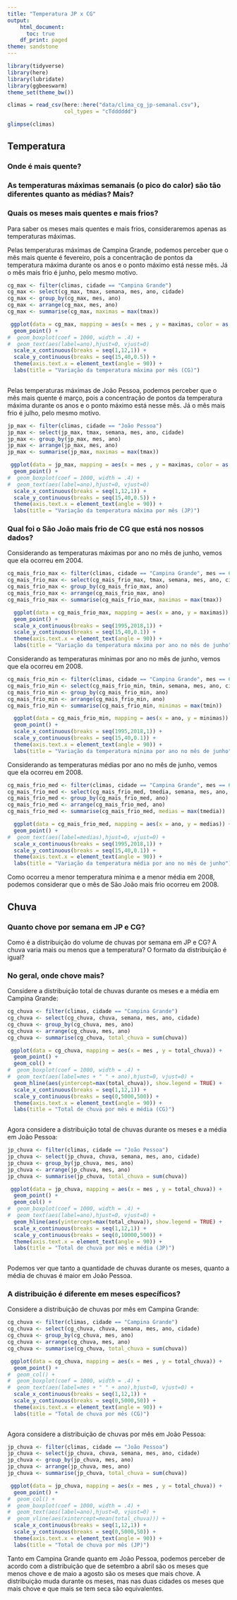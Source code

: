 ```yaml
---
title: "Temperatura JP x CG"
output:
    html_document:
      toc: true
    df_print: paged
theme: sandstone
---
```


```r
library(tidyverse)
library(here)
library(lubridate)
library(ggbeeswarm)
theme_set(theme_bw())
```

```r
climas = read_csv(here::here("data/clima_cg_jp-semanal.csv"), 
                  col_types = "cTdddddd")

glimpse(climas)
```

## Temperatura

### Onde é mais quente?


### As temperaturas máximas semanais (o pico do calor) são tão diferentes quanto as médias? Mais?  


### Quais os meses mais quentes e mais frios?

Para saber os meses mais quentes e mais frios, consideraremos apenas as temperaturas máximas.

Pelas temperaturas máximas de Campina Grande, podemos perceber que o mês mais quente é fevereiro, pois a concentração de pontos da temperatura máxima durante os anos e o ponto máximo está nesse mês. Já o mês mais frio é junho, pelo mesmo motivo.

```r

cg_max <- filter(climas, cidade == "Campina Grande")
cg_max <- select(cg_max, tmax, semana, mes, ano, cidade)
cg_max <- group_by(cg_max, mes, ano)
cg_max <- arrange(cg_max, mes, ano)
cg_max <- summarise(cg_max, maximas = max(tmax))

 ggplot(data = cg_max, mapping = aes(x = mes , y = maximas, color = as.factor(ano) )) + 
  geom_point() +
#  geom_boxplot(coef = 1000, width = .4) +
#  geom_text(aes(label=ano),hjust=0, vjust=0)
  scale_x_continuous(breaks = seq(1,12,1)) +
  scale_y_continuous(breaks = seq(15,40,0.5)) +
  theme(axis.text.x = element_text(angle = 90)) +
  labs(title = "Variação da temperatura máxima por mês (CG)")
  
```

Pelas temperaturas máximas de João Pessoa, podemos perceber que o mês mais quente é março, pois a concentração de pontos da temperatura máxima durante os anos e o ponto máximo está nesse mês. Já o mês mais frio é julho, pelo mesmo motivo.


```r
jp_max <- filter(climas, cidade == "João Pessoa")
jp_max <- select(jp_max, tmax, semana, mes, ano, cidade)
jp_max <- group_by(jp_max, mes, ano)
jp_max <- arrange(jp_max, mes, ano)
jp_max <- summarise(jp_max, maximas = max(tmax))

 ggplot(data = jp_max, mapping = aes(x = mes , y = maximas, color = as.factor(ano) )) + 
  geom_point() +
#  geom_boxplot(coef = 1000, width = .4) +
#  geom_text(aes(label=ano),hjust=0, vjust=0)
  scale_x_continuous(breaks = seq(1,12,1)) +
  scale_y_continuous(breaks = seq(15,40,0.5)) +
  theme(axis.text.x = element_text(angle = 90)) +
  labs(title = "Variação da temperatura máxima por mês (JP)")

```
 
### Qual foi o São João mais frio de CG que está nos nossos dados?



Considerando as temperaturas máximas por ano no mês de junho, vemos que ela ocorreu em 2004.


```r

cg_mais_frio_max <- filter(climas, cidade == "Campina Grande", mes == 6)
cg_mais_frio_max <- select(cg_mais_frio_max, tmax, semana, mes, ano, cidade)
cg_mais_frio_max <- group_by(cg_mais_frio_max, ano)
cg_mais_frio_max <- arrange(cg_mais_frio_max, ano)
cg_mais_frio_max <- summarise(cg_mais_frio_max, maximas = max(tmax))

  ggplot(data = cg_mais_frio_max, mapping = aes(x = ano, y = maximas)) + 
  geom_point() +
  scale_x_continuous(breaks = seq(1995,2018,1)) +
  scale_y_continuous(breaks = seq(15,40,0.1)) +
  theme(axis.text.x = element_text(angle = 90)) +
  labs(title = "Variação da temperatura máxima por ano no mês de junho") 

```


Considerando as temperaturas mínimas por ano no mês de junho, vemos que ela ocorreu em 2008.



```r

cg_mais_frio_min <- filter(climas, cidade == "Campina Grande", mes == 6)
cg_mais_frio_min <- select(cg_mais_frio_min, tmin, semana, mes, ano, cidade)
cg_mais_frio_min <- group_by(cg_mais_frio_min, ano)
cg_mais_frio_min <- arrange(cg_mais_frio_min, ano)
cg_mais_frio_min <- summarise(cg_mais_frio_min, minimas = max(tmin))

  ggplot(data = cg_mais_frio_min, mapping = aes(x = ano, y = minimas)) + 
  geom_point() +
  scale_x_continuous(breaks = seq(1995,2018,1)) +
  scale_y_continuous(breaks = seq(15,40,0.1)) +
  theme(axis.text.x = element_text(angle = 90)) +
  labs(title = "Variação da temperatura mínima por ano no mês de junho") 

```


Considerando as temperaturas médias por ano no mês de junho, vemos que ela ocorreu em 2008.


```r

cg_mais_frio_med <- filter(climas, cidade == "Campina Grande", mes == 6)
cg_mais_frio_med <- select(cg_mais_frio_med, tmedia, semana, mes, ano, cidade)
cg_mais_frio_med <- group_by(cg_mais_frio_med, ano)
cg_mais_frio_med <- arrange(cg_mais_frio_med, ano)
cg_mais_frio_med <- summarise(cg_mais_frio_med, medias = max(tmedia))

  ggplot(data = cg_mais_frio_med, mapping = aes(x = ano, y = medias)) + 
  geom_point() +
#  geom_text(aes(label=medias),hjust=0, vjust=0) + 
  scale_x_continuous(breaks = seq(1995,2018,1)) +
  scale_y_continuous(breaks = seq(15,40,0.1)) +
  theme(axis.text.x = element_text(angle = 90)) +
  labs(title = "Variação da temperatura média por ano no mês de junho") 

```

Como ocorreu a menor temperatura mínima e a menor média em 2008, podemos considerar que o mês de São João mais frio ocorreu em 2008.


## Chuva

### Quanto chove por semana em JP e CG?

Como é a distribuição do volume de chuvas por semana em JP e CG? A chuva varia mais ou menos que a temperatura? O formato da distribuição é igual? 

### No geral, onde chove mais?

Considere a distribuição total de chuvas durante os meses e a média em Campina Grande: 

```r

cg_chuva <- filter(climas, cidade == "Campina Grande")
cg_chuva <- select(cg_chuva, chuva, semana, mes, ano, cidade)
cg_chuva <- group_by(cg_chuva, mes, ano)
cg_chuva <- arrange(cg_chuva, mes, ano)
cg_chuva <- summarise(cg_chuva, total_chuva = sum(chuva))

 ggplot(data = cg_chuva, mapping = aes(x = mes , y = total_chuva)) + 
  geom_point() +
  geom_col() +
#  geom_boxplot(coef = 1000, width = .4) +
#  geom_text(aes(label=mes + " " + ano),hjust=0, vjust=0) +
  geom_hline(aes(yintercept=max(total_chuva)), show.legend = TRUE) +
  scale_x_continuous(breaks = seq(1,12,1)) +
  scale_y_continuous(breaks = seq(0,5000,500)) +
  theme(axis.text.x = element_text(angle = 90)) +
  labs(title = "Total de chuva por mês e média (CG)")
  
```

Agora considere a distribuição total de chuvas durante os meses e a média em João Pessoa: 


```r

jp_chuva <- filter(climas, cidade == "João Pessoa")
jp_chuva <- select(jp_chuva, chuva, semana, mes, ano, cidade)
jp_chuva <- group_by(jp_chuva, mes, ano)
jp_chuva <- arrange(jp_chuva, mes, ano)
jp_chuva <- summarise(jp_chuva, total_chuva = sum(chuva))

 ggplot(data = jp_chuva, mapping = aes(x = mes , y = total_chuva)) + 
  geom_point() +
  geom_col() +
#  geom_boxplot(coef = 1000, width = .4) +
#  geom_text(aes(label=ano),hjust=0, vjust=0) + 
  geom_hline(aes(yintercept=max(total_chuva)), show.legend = TRUE) +
  scale_x_continuous(breaks = seq(1,12,1)) +
  scale_y_continuous(breaks = seq(0,10000,500)) +
  theme(axis.text.x = element_text(angle = 90)) +
  labs(title = "Total de chuva por mês e média (JP)")
  
```

Podemos ver que tanto a quantidade de chuvas durante os meses, quanto a média de chuvas é maior em João Pessoa.


### A distribuição é diferente em meses específicos? 


Considere a distribuição de chuvas por mês em Campina Grande:

```r

cg_chuva <- filter(climas, cidade == "Campina Grande")
cg_chuva <- select(cg_chuva, chuva, semana, mes, ano, cidade)
cg_chuva <- group_by(cg_chuva, mes, ano)
cg_chuva <- arrange(cg_chuva, mes, ano)
cg_chuva <- summarise(cg_chuva, total_chuva = sum(chuva))

 ggplot(data = cg_chuva, mapping = aes(x = mes , y = total_chuva)) + 
  geom_point() +
#  geom_col() +
#  geom_boxplot(coef = 1000, width = .4) +
#  geom_text(aes(label=mes + " " + ano),hjust=0, vjust=0) + 
  scale_x_continuous(breaks = seq(1,12,1)) +
  scale_y_continuous(breaks = seq(0,5000,50)) +
  theme(axis.text.x = element_text(angle = 90)) +
  labs(title = "Total de chuva por mês (CG)")
  
```

Agora considere a distribuição de chuvas por mês em João Pessoa:



```r

jp_chuva <- filter(climas, cidade == "João Pessoa")
jp_chuva <- select(jp_chuva, chuva, semana, mes, ano, cidade)
jp_chuva <- group_by(jp_chuva, mes, ano)
jp_chuva <- arrange(jp_chuva, mes, ano)
jp_chuva <- summarise(jp_chuva, total_chuva = sum(chuva))

 ggplot(data = jp_chuva, mapping = aes(x = mes , y = total_chuva)) + 
  geom_point() +
#  geom_col() +
#  geom_boxplot(coef = 1000, width = .4) +
#  geom_text(aes(label=ano),hjust=0, vjust=0) + 
#  geom_vline(aes(xintercept=mean(total_chuva))) +
  scale_x_continuous(breaks = seq(1,12,1)) +
  scale_y_continuous(breaks = seq(0,5000,50)) +
  theme(axis.text.x = element_text(angle = 90)) +
  labs(title = "Total de chuva por mês (JP)")

```

Tanto em Campina Grande quanto em João Pessoa, podemos perceber de acordo com a distribuição que de setembro a abril são os meses que menos chove e de maio a agosto são os meses que mais chove.
A distribuição muda durante os meses, mas nas duas cidades os meses que mais chove e que mais se tem seca são equivalentes.

